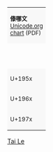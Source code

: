 {|border="1" cellspacing="0" cellpadding="5" class="wikitable" style="border-collapse:collapse;background:#FFFFFF;font-size:large;text-align:center"
|-
|colspan="17" style="background:#F8F8F8;font-size:small"| '''傣哪文'''<br />[http://www.unicode.org/charts/PDF/U1950.pdf Unicode.org chart] (PDF)
|-style="background:#F8F8F8;font-size:small"
| style="width:45pt" | &nbsp; || style="width:20pt"  | 0 || style="width:20pt"  | 1 || style="width:20pt"  | 2 || style="width:20pt"  | 3 || style="width: 20pt"  | 4 || style="width:20pt"  | 5 || style="width:20pt"  | 6 || style="width:20pt"  | 7 || style="width:20pt"  | 8 || style="width:20pt"  | 9 || style="width:20pt"  | A || style="width:20pt"  | B || style="width:20pt"  | C || style="width:20pt"  | D || style="width:20pt"  | E || style="width:20pt"  |  F
|-
| style="background:#F8F8F8;font-size:small" | U+195x
| &#x1950; || &#x1951; || &#x1952; || &#x1953; || &#x1954; || &#x1955; || &#x1956; || &#x1957;
| &#x1958; || &#x1959; || &#x195a; || &#x195b; || &#x195c; || &#x195d; || &#x195e; || &#x195f;
|-
| style="background:#F8F8F8;font-size:small" | U+196x
| &#x1960; || &#x1961; || &#x1962; || &#x1963; || &#x1964; || &#x1965; || &#x1966; || &#x1967;
| &#x1968; || &#x1969; || &#x196a; || &#x196b; || &#x196c; || &#x196d; || bgcolor="#CCCCCC" | &nbsp; ||bgcolor="#CCCCCC" | &nbsp;
|-
| style="background:#F8F8F8;font-size:small" | U+197x
| &#x1970; || &#x1971; || &#x1972; || &#x1973; || &#x1974; || bgcolor="#CCCCCC" | &nbsp; ||bgcolor="#CCCCCC" | &nbsp; ||bgcolor="#CCCCCC" | &nbsp;
| bgcolor="#CCCCCC" | &nbsp; ||bgcolor="#CCCCCC" | &nbsp; ||bgcolor="#CCCCCC" | &nbsp; ||bgcolor="#CCCCCC" | &nbsp; ||bgcolor="#CCCCCC" | &nbsp; ||bgcolor="#CCCCCC" | &nbsp; ||bgcolor="#CCCCCC" | &nbsp; ||bgcolor="#CCCCCC" | &nbsp;
|}<noinclude>
[[Category:Unicode模板|Tai Le]]
</noinclude>